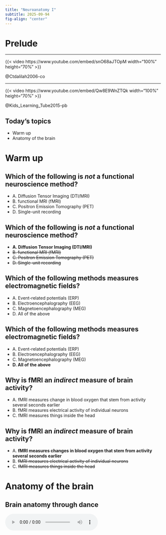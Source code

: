 ```yaml
---
title: "Neuroanatomy I"
subtitle: 2025-09-94
fig-align: "center"
---
```


# Prelude

---

{{< video https://www.youtube.com/embed/snO68aJTOpM width="100%" height="70%" >}}

@Ctdalilah2006-co
<!-- Pinky and the Brain video -->

---

{{< video https://www.youtube.com/embed/Qw8E9WnZTQk width="100%" height="70%" >}}

@Kids_Learning_Tube2015-pb
<!-- Kids brain song -->

## Today's topics

- Warm up
- Anatomy of the brain

# Warm up

## Which of the following is *not* a functional neuroscience method?

::: {.incremental}
- A. Diffusion Tensor Imaging (DTI/MRI)
- B. functional MRI (fMRI)
- C. Positron Emission Tomography (PET)
- D. Single-unit recording
:::

## Which of the following is *not* a functional neuroscience method?

- **A. Diffusion Tensor Imaging (DTI/MRI)**
- ~~B. functional MRI (fMRI)~~
- ~~C. Positron Emission Tomography (PET)~~
- ~~D. Single-unit recording~~

## Which of the following methods measures electromagnetic fields?

::: {.incremental}
- A. Event-related potentials (ERP)
- B. Electroencephalography (EEG)
- C. Magnetoencephalography (MEG)
- D. All of the above
:::

## Which of the following methods measures electromagnetic fields?

- A. Event-related potentials (ERP)
- B. Electroencephalography (EEG)
- C. Magnetoencephalography (MEG)
- **D. All of the above**

## Why is fMRI an *indirect* measure of brain activity?

::: {.incremental}
- A. fMRI measures change in blood oxygen that stem from activity several seconds earlier
- B. fMRI measures electrical activity of individual neurons
- C. fMRI measures things inside the head
:::

## Why is fMRI an *indirect* measure of brain activity?

- A. **fMRI measures changes in blood oxygen that stem from activity several seconds earlier**
- B. ~~fMRI measures electrical activity of individual neurons~~
- C. ~~fMRI measures things inside the head~~

# Anatomy of the brain

## Brain anatomy through dance

<audio controls loop="loop">

<source src="../include/snd/brain_boxing.m4a" type="audio/mpeg">

Your browser does not support the audio tag. </audio>

## Directional terms

:::: {.columns}
::: {.column width=50%}
- *Anterior/Posterior* -> front/back
- *Medial/Lateral* -> inside/outside
- *Superior/Inferior* -> upward/downward
:::
::: {.column width=50%}
![Wikipedia](https://upload.wikimedia.org/wikipedia/commons/thumb/e/e7/Blausen_0019_AnatomicalDirectionalReferences.png/800px-Blausen_0019_AnatomicalDirectionalReferences.png){fig-align="right"}
:::
::::

## Directional terms

:::: {.columns}
::: {.column width=50%}
- *Dorsal/Ventral* -> back-ward/belly-ward
- *Rostral/Caudal* -> head-ward/tail-ward
:::
::: {.column width=50%}
![Wikipedia](https://upload.wikimedia.org/wikipedia/commons/thumb/e/e7/Blausen_0019_AnatomicalDirectionalReferences.png/800px-Blausen_0019_AnatomicalDirectionalReferences.png){fig-align="right"}
:::
::::

## Planar (slice) terms

:::: {.columns}
::: {.column width=50%}
- Brain is 3D but view in 2D
- *Horizontal/Axial*
- *Coronal*/Transverse/Frontal
- *Sagittal* (from the side)
:::
::: {.column width=50%}
![http://www.scienceteacherprogram.org/biology/chillemistudentguide1-06/brain_directions_planes_sections__directions_-_small.gif](http://www.scienceteacherprogram.org/biology/chillemistudentguide1-06/brain_directions_planes_sections__directions_-_small.gif)
:::
::::

## Supporting structures

- [Meninges](https://www.brainfacts.org/3D-Brain?__hstc=177771770.77b16463fbc715940e874d00368bdb13.1643137967770.1643137967770.1643137967770.1&__hssc=177771770.2.1643137967771&__hsfp=799304230#intro=false&focus=Brain-meninges){preview-link="true"}
- Cerebral [Ventricles](https://www.brainfacts.org/3D-Brain?__hstc=177771770.77b16463fbc715940e874d00368bdb13.1643137967770.1643137967770.1643137967770.1&__hssc=177771770.2.1643137967771&__hsfp=799304230#intro=false&focus=Brain-ventricles){preview-link="true"}
- Blood supply
  - Blood/brain barrier

## [Meninges](https://www.brainfacts.org/3D-Brain?__hstc=177771770.77b16463fbc715940e874d00368bdb13.1643137967770.1643137967770.1643137967770.1&__hssc=177771770.2.1643137967771&__hsfp=799304230#intro=false&focus=Brain-meninges){preview-link="true"}

:::: {.columns}
::: {.column width=50%}
- *Dura mater*
- *Arachnoid mater/membrane*
- *Subarachnoid space*
- *Pia mater*
:::
::: {.column width=50%}
![](https://upload.wikimedia.org/wikipedia/commons/thumb/8/8e/Meninges-en.svg/1280px-Meninges-en.svg.png)
:::
::::

---

::: {.callout-important}
### Clinical relevance
Q: What disease is associated with inflammation of (e.g., '-itis') of the [meninges](https://en.wikipedia.org/wiki/Meningitis){preview-link="true"}?

![https://www.webmd.com/children/understanding-meningitis-basics](https://img.lb.wbmdstatic.com/vim/live/webmd/consumer_assets/site_images/articles/health_and_medical_reference/brain_and_nervous_system/meningitis.jpg)
:::

## Cerebral [Ventricles](https://www.brainfacts.org/3D-Brain?__hstc=177771770.77b16463fbc715940e874d00368bdb13.1643137967770.1643137967770.1643137967770.1&__hssc=177771770.2.1643137967771&__hsfp=799304230#intro=false&focus=Brain-ventricles){preview-link="true"}

:::: {.columns}
::: {.column width=50%}
- *Lateral* (1st & 2nd)
- *3rd*
- *Cerebral aqueduct*
- *4th*
- Ventricles are filled with *Cerebrospinal fluid (CSF)*
:::
::: {.column width=50%}
![](https://upload.wikimedia.org/wikipedia/commons/d/d4/Blausen_0896_Ventricles_Brain.png){fig-align="right" width="100%"}
:::
::::

---

::: {.callout-tip}
### Clinical relevance

[Hydrocephalus](https://en.wikipedia.org/wiki/Hydrocephalus) can occur there is a blockage in the flow of CSF through the cerebral ventricles.

![https://en.wikipedia.org/wiki/Hydrocephalus](https://upload.wikimedia.org/wikipedia/commons/a/ab/Hydrocephalus_%28cropped%29.jpg)

:::

## Blood Supply

:::: {.columns}
::: {.column width=50%}
- Arteries
  - external & internal carotid; vertebral -> basilar
  - *Circle of Willis*
  - anterior, middle, & posterior cerebral
:::
::: {.column width=50%}
![https://en.wikipedia.org/wiki/Cerebral_arteries](https://upload.wikimedia.org/wikipedia/commons/thumb/2/2e/Circle_of_Willis_en.svg/500px-Circle_of_Willis_en.svg.png){width="60%"}
:::
::::

---

::: {.callout-note}

The Circle of Willis helps equalize blood pressures among the ascending arteries from the heart.

:::

## Blood/brain barrier


:::: {.columns}
::: {.column width=50%}
- Isolates CNS from blood stream
- Tighly packed endothelial cells form blood vessel walls
- Astrocytes (a glial cell) participate in transporting substances to the brain
:::
::: {.column width=50%}
![](https://media.springernature.com/full/springer-static/image/art%3A10.1038%2Fnrn1824/MediaObjects/41583_2006_Article_BFnrn1824_Fig2_HTML.jpg?as=webp)
:::
::::

## Blood/brain barrier

:::: {.columns}
::: {.column width=50%}
- Exception is *Area Postrema*
    - In brainstem (see AP in the figure below)
    - Blood-brain barrier thin
    - Detects toxins, evokes vomiting (emesis)
:::
::: {.column width=50%}
![@Begg2013-fb](https://media.springernature.com/lw685/springer-static/image/art%3A10.1038%2Fnrendo.2013.136/MediaObjects/41574_2013_Article_BFnrendo2013136_Fig2_HTML.jpg?as=webp)
:::
::::

## The Nervous System

:::: {.columns}
::: {.column width=50%}
- Central Nervous System (CNS)
    - Everything encased in bone
- Peripheral Nervous System (PNS)
    - Everything else!ent
:::
::: {.column width=50%}
![https://en.wikipedia.org/wiki/Peripheral_nervous_system](https://upload.wikimedia.org/wikipedia/commons/thumb/5/5b/Nervous_system_diagram-en.svg/1920px-Nervous_system_diagram-en.svg.png)
:::
::::

## Interactive brain atlas

- [Interactive brain atlas](https://www.med.harvard.edu/aanlib/cases/caseNA/pb9.htm){preview-link="true"}

## Organization of the brain

| Major division | Ventricular Landmark | Embryonic Division | Structure       |
|----------------|----------------------|--------------------|-----------------|
| *Forebrain*  | Lateral              | Telencephalon      | *Cerebral cortex* |
|                |                      |                    | [*Basal ganglia*](https://www.brainfacts.org/3D-Brain?__hstc=177771770.77b16463fbc715940e874d00368bdb13.1643137967770.1643137967770.1643137967770.1&__hssc=177771770.2.1643137967771&__hsfp=799304230#intro=false&focus=Brain-basal_ganglia){preview-link="true"}   |
|                |                      |                    | [*Hippocampus*](https://www.brainfacts.org/3D-Brain?__hstc=177771770.77b16463fbc715940e874d00368bdb13.1643137967770.1643137967770.1643137967770.1&__hssc=177771770.2.1643137967771&__hsfp=799304230#intro=false&focus=Brain-limbic_system-hippocampus-hippocampus){preview-link="true"}, [*Amygdala*](https://www.brainfacts.org/3D-Brain?__hstc=177771770.77b16463fbc715940e874d00368bdb13.1643137967770.1643137967770.1643137967770.1&__hssc=177771770.2.1643137967771&__hsfp=799304230#intro=false&focus=Brain-limbic_system-amygdala){preview-link="true"} |

## Organization of the brain

| Major division | Ventricular Landmark | Embryonic Division | Structure       |
|----------------|----------------------|--------------------|-----------------|
|                | Third                | Diencephalon       | [*Thalamus*](https://www.brainfacts.org/3D-Brain?__hstc=177771770.77b16463fbc715940e874d00368bdb13.1643137967770.1643137967770.1643137967770.1&__hssc=177771770.2.1643137967771&__hsfp=799304230#intro=false&focus=Brain-thalamus){preview-link="true"}        |
|                |                      |                    | [*Hypothalamus*](https://www.brainfacts.org/3D-Brain?__hstc=177771770.77b16463fbc715940e874d00368bdb13.1643137967770.1643137967770.1643137967770.1&__hssc=177771770.2.1643137967771&__hsfp=799304230#intro=false&focus=Brain-limbic_system-hypothalamus){preview-link="true"}    |
| [*Midbrain*](https://www.brainfacts.org/3D-Brain?__hstc=177771770.77b16463fbc715940e874d00368bdb13.1643137967770.1643137967770.1643137967770.1&__hssc=177771770.2.1643137967771&__hsfp=799304230#intro=false&focus=Brain-brain_stem-midbrain){preview-link="true"}   | Cerebral Aqueduct    | Mesencephalon      | *Tectum*, *Tegmentum* |


## Organization of the brain

| Major division | Ventricular Landmark | Embryonic Division | Structure       |
|----------------|----------------------|--------------------|-----------------|
| *Hindbrain*  | 4th                  | Rhombencephalon    | *Cerebellum*, [*pons*](https://www.brainfacts.org/3D-Brain?__hstc=177771770.77b16463fbc715940e874d00368bdb13.1643137967770.1643137967770.1643137967770.1&__hssc=177771770.2.1643137967771&__hsfp=799304230#intro=false&focus=Brain-brain_stem-pons){preview-link="true"}  |
|                | --                   |                    | [*Medulla oblongata*](https://www.brainfacts.org/3D-Brain?__hstc=177771770.77b16463fbc715940e874d00368bdb13.1643137967770.1643137967770.1643137967770.1&__hssc=177771770.2.1643137967771&__hsfp=799304230#intro=false&focus=Brain-brain_stem-medulla_oblongata){preview-link="true"} |

---

::: {.callout-note}

Some of these terms arise from the developmental stages of the human embryo.

![](https://upload.wikimedia.org/wikipedia/commons/c/c8/6_week_embryo_brain.jpg){fig-align="center"}

:::

## Components of the brain

## Hindbrain

:::: {.columns}
::: {.column width=50%}
- Structures adjacent to 4th ventricle ^[Ventricles are useful landmarks for CNS anatomy.]
:::
::: {.column width=50%}
![](https://upload.wikimedia.org/wikipedia/commons/thumb/b/b9/Gray708.svg/500px-Gray708.svg.png)
:::
::::

## Medulla oblongata

:::: {.columns}
::: {.column width=50%}
- Fibers of passage (to/from spinal cord)
- Cranial nerves VI-XII
- Cardiovascular regulation
- Muscle tone
:::
::: {.column width=50%}
![](https://upload.wikimedia.org/wikipedia/commons/thumb/b/b9/Gray708.svg/500px-Gray708.svg.png)
:::
::::

## [Cerebellum](https://en.wikipedia.org/wiki/Cerebellum)

:::: {.columns}
::: {.column width=50%}
- “Little brain”
- Dorsal to pons
- Movement coordination, classical conditioning (associative learning), + ???
- [3D atlas](https://www.brainfacts.org/3d-brain#intro=false&focus=Brain-cerebellum){preview-link="true"}
:::
::: {.column width=50%}
![https://en.wikipedia.org/wiki/Cerebellum](https://upload.wikimedia.org/wikipedia/commons/1/14/Cerebellum_animation_small.gif){fig-align="center"} \

![https://en.wikipedia.org/wiki/Cerebellum](https://upload.wikimedia.org/wikipedia/commons/1/1d/Sobo_1909_653.png)
:::
::::

---

<iframe id="reddit-embed" src="https://www.redditmedia.com/r/interestingasfuck/comments/sa58hm/how_a_craniectomy_is_performed_to_remove_a_tumor/?ref_source=embed&amp;ref=share&amp;embed=true" sandbox="allow-scripts allow-same-origin allow-popups" style="border: none;" height="476" width="640" scrolling="no"></iframe>

<!-- How to remove a tumor in the cerebellum -->

## Pons

:::: {.columns}
::: {.column width=50%}
- Bulge on brain stem
- Neuromodulatory nuclei
- Relay to cerebellum
- Cranial nerve V
:::
::: {.column width=50%}
![](https://upload.wikimedia.org/wikipedia/commons/thumb/b/b9/Gray708.svg/500px-Gray708.svg.png)
:::
::::

## Midbrain

:::: {.columns}
::: {.column width=50%}
![](http://antranik.org/wp-content/uploads/2011/11/the-brain-stem-mid-brain-left-lateral-view-superior-colliculus-inferior-cerebellar-peduncle.jpg)
:::
::: {.column width=50%}
![](https://vignette.wikia.nocookie.net/brain-for-ai/images/b/bd/Tectum.png/revision/latest?cb=20170613125935)
:::
::::

## Midbrain

:::: {.columns}
::: {.column width=50%}
::: {.fragment}
- Tectum
  - Tectum -> "roof"
  - *Superior colliculus* (reflexive orienting of eyes, head, ears)
  - *Inferior colliculus* (sound/auditory processing)
:::
:::
::: {.column width=50%}
::: {.fragment}
- Tegmentum
  - Tegmentum -> "floor"
  - Species-typical movement sequences (e.g., cat: hissing, pouncing)
  - Cranial nerves III, IV
:::
:::
::::

## Midbrain

:::: {.columns}
::: {.column width=50%}
- Tectum
  - Tectum -> "roof"
  - *Superior colliculus* (reflexive orienting of eyes, head, ears)
  - *Inferior colliculus* (sound/auditory processing)
:::
::: {.column width=50%}
- Tegmentum
  - *Nuclei* that release modulatory neurotransmitters ("neuromodulators")
    + *Dopamine (DA)*
    + *Norepinephrine (NE)*
    + *Serotonin (5-HT)*
:::
::::

## Pineal gland

:::: {.columns}
::: {.column width=50%}
- Releases melatonin (hormone) into bloodstream
- Does *not* inflate the muscles (sorry Descartes)
:::
::: {.column width=50%}
![](../include/img/Human-pineal-gland-in-related-to-its-surrounding-structures-Horizontal-brain-section.png)
:::
::::

## Forebrain

![https://www.simplypsychology.org/forebrain-midbrain-hindbrain.html](https://www.simplypsychology.org/wp-content/uploads/brain-structure.jpg)

## Diencephalon ("between" brain)

:::: {.columns}
::: {.column width=50%}
- Thalamus
- Hypothalamus
:::
::: {.column width=50%}
![](https://upload.wikimedia.org/wikipedia/commons/a/a0/1310_Diencephalon.jpg)
:::
::::

## Thalamus

:::: {.columns}
::: {.column width=50%}
- Input to cortex
- Functionally distinct nuclei (collection of neurons)
    - *Lateral geniculate nucleus (LGN)*, vision
    - *Medial geniculate nucleus (MGN)*, audition
:::
::: {.column width=50%}
![](http://neurobiologychapter3.weebly.com/uploads/1/4/1/8/1418733/5118342.jpg?401x231){fig-align="right"}
:::
::::

## Hypothalamus

:::: {.columns}
::: {.column width=50%}
- Five Fs: fighting, fleeing/freezing, feeding, and reproduction
- Controls *Autonomic Nervous System (ANS)*
    - Sympathetic branch
    - Parasympathetic branch
:::
::: {.column width=50%}
![](http://higheredbcs.wiley.com/legacy/college/tortora/0470565101/hearthis_ill/pap13e_ch14_illustr_audio_mp3_am/simulations/figures/hypothalamus.jpg){fig-align="right"}
:::
::::

## Hypothalamus

:::: {.columns}
::: {.column width=50%}
- Controls *endocrine system* via *pituitary gland* (“master” gland)
    + *Anterior pituitary* (indirect release of hormones)
    + *Posterior* (direct release of hormones)
        - *Oxytocin*
        - *Vasopressin*
:::
::: {.column width=50%}
![](http://higheredbcs.wiley.com/legacy/college/tortora/0470565101/hearthis_ill/pap13e_ch14_illustr_audio_mp3_am/simulations/figures/hypothalamus.jpg){fig-align="right"}
:::
::::

## Hypothalamus

:::: {.columns}
::: {.column width=50%}
- Regulates circadian rhythms (via Suprachiasmatic Nucleus)
:::
::: {.column width=50%}
![https://en.wikipedia.org/wiki/Hypothalamus](https://upload.wikimedia.org/wikipedia/commons/b/b6/Hypothalamus.jpg){fig-align="center"}
:::
::::

## Telencephalon

- Basal (not basil!) ganglia
- Hippocampus
- Amygdala
- Cerebral cortex

## [Basal ganglia](https://en.wikipedia.org/wiki/Basal_ganglia){preview-link="true"}

:::: {.columns}
::: {.column width=50%}
- Skill and habit learning
- Sequencing of movement
- Example: Parkinson’s Disease
:::
::: {.column width=50%}
![](http://humanphysiology.academy/Neurosciences%202015/Images/5/basalganglia%20sehati_org.jpeg)
:::
::::

## [Basal ganglia](https://en.wikipedia.org/wiki/Basal_ganglia){preview-link="true"}

:::: {.columns}
::: {.column width=50%}
- [Striatum](https://en.wikipedia.org/wiki/Striatum){preview-link="true"}
    - Dorsal
        - [Caudate nucleus](https://en.wikipedia.org/wiki/Caudate_nucleus)
        - [Putamen](https://en.wikipedia.org/wiki/Putamen){preview-link="true"}
    - Ventral
        - [Nucleus accumbens (NAcc)](https://en.wikipedia.org/wiki/Nucleus_accumbens){preview-link="true"}
:::
::: {.column width=50%}
![](http://humanphysiology.academy/Neurosciences%202015/Images/5/basalganglia%20sehati_org.jpeg)
:::
::::

## [Basal ganglia](https://en.wikipedia.org/wiki/Basal_ganglia){preview-link="true"}

:::: {.columns}
::: {.column width=50%}
- [Globus pallidus](https://en.wikipedia.org/wiki/Globus_pallidus){preview-link="true"}
- [Subthalamic nucleus](https://en.wikipedia.org/wiki/Subthalamic_nucleus){preview-link="true"}
- [Substantia nigra](https://en.wikipedia.org/wiki/Substantia_nigra) (in tegmentum){preview-link="true"}
:::
::: {.column width=50%}
![](http://humanphysiology.academy/Neurosciences%202015/Images/5/basalganglia%20sehati_org.jpeg)
:::
::::

## [Hippocampus](https://en.wikipedia.org/wiki/Hippocampus){preview-link="true"}

:::: {.columns}
::: {.column width=50%}
- From Greek for "sea horse"
:::
::: {.column width=50%}

![](http://static1.squarespace.com/static/52ec8c1ae4b047ccc14d6f29/t/53835846e4b08ed23a64d3aa/1401116743844/hippocampus_seahorse.jpg?format=300w){fig-align="right"}
:::
::::

## Hippocampus

:::: {.columns}
::: {.column width=50%}
- Immediately lateral to (inferior) lateral ventricles
- Medial temporal lobe
- Memories of specific facts or events, spatial locations
- Implicated in Alzheimer's Disease
:::
::: {.column width=50%}
![](https://static1.squarespace.com/static/52ec8c1ae4b047ccc14d6f29/t/5750f2a32fe1315b8d98018d/1526033957297/hippocampus.jpg?format=1500w){fig-align="right"}
:::
::::

## Hippocampus

:::: {.columns}
::: {.column width=50%}
- [Fornix](https://en.wikipedia.org/wiki/Fornix_(neuroanatomy)){preview-link="true"} projects to hypothalamus
- [Mammillary bodies](https://en.wikipedia.org/wiki/Mammillary_body){preview-link="true"}
:::
::: {.column width=50%}
![https://en.wikipedia.org/wiki/Hippocampus](https://upload.wikimedia.org/wikipedia/commons/a/ae/Sobo_1909_639.png){width="60%"}
:::
::::

## Amygdala

:::: {.columns}
::: {.column width=50%}
- “almond”-shaped
- Influences physiological state, behavioral readiness, affect
- NOT the fear center! [@ledoux_amygdala_2015].
:::
::: {.column width=50%}
![](https://3.bp.blogspot.com/-DLYYDLYHSKc/WsV2203SrdI/AAAAAAAADwE/2K3dvkV9rporkTwHFmeeLQ1w4yGZk6xEwCLcBGAs/s1600/Amygdala.png){preview-link="true"}
:::
::::

## Take homes

- CNS (encased in bone) vs. PNS
- Structures defined relative to others using specific anatomical terms

## Next time

- Neuroanatomy II -- the cerebral cortex

# Resources

## About

This talk was produced using [Quarto](https://quarto.org), using the [RStudio](https://posit.co/products/open-source/rstudio/)
Integrated Development Environment (IDE), version 2025.5.1.513.

The source files are in R and R Markdown, then rendered to HTML using the
[revealJS](https://revealjs.com) framework.
The HTML slides are hosted in a [GitHub repo](https://github.com/psu-psychology/psych-260-2025-fall) and served by GitHub pages:
<https://psu-psychology.github.io/psych-260-2025-fall/>

## References
